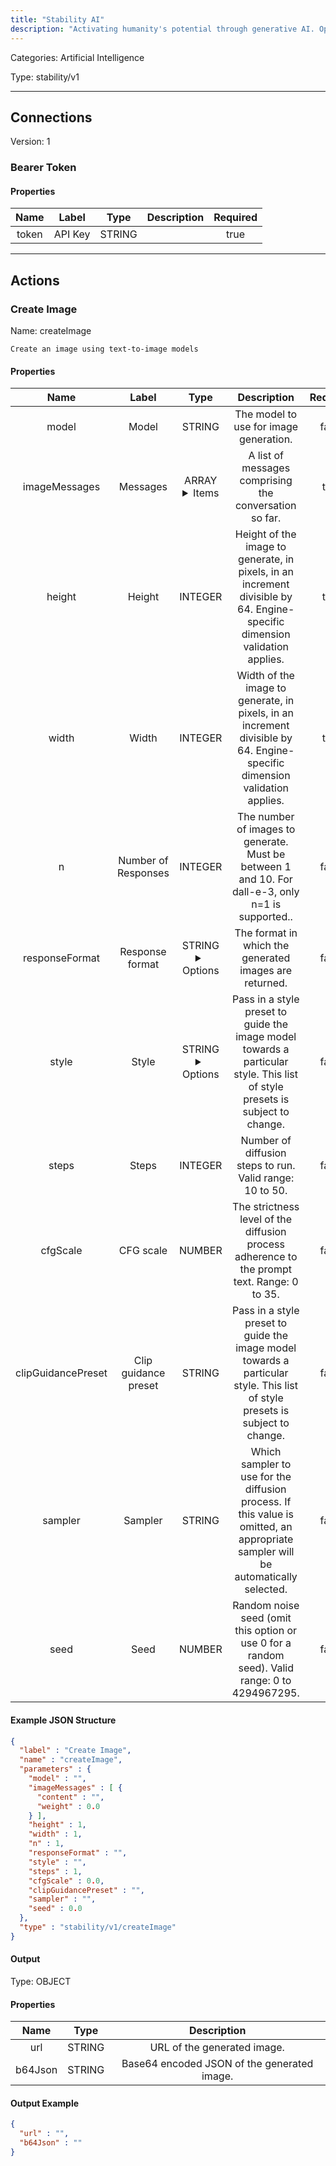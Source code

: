 ```yaml
---
title: "Stability AI"
description: "Activating humanity's potential through generative AI. Open models in every modality, for everyone, everywhere."
---
```



Categories: Artificial Intelligence


Type: stability/v1

<hr />




## Connections

Version: 1


### Bearer Token

#### Properties

|      Name       |      Label     |     Type     |     Description     | Required |
|:---------------:|:--------------:|:------------:|:-------------------:|:--------:|
| token | API Key | STRING |  | true |





<hr />


## Actions


### Create Image
Name: createImage

`Create an image using text-to-image models`

#### Properties

|      Name       |      Label     |     Type     |     Description     | Required |
|:---------------:|:--------------:|:------------:|:-------------------:|:--------:|
| model | Model | STRING | The model to use for image generation. | false |
| imageMessages | Messages | ARRAY <details> <summary> Items </summary> [&#123;STRING\(content), NUMBER\(weight)&#125;] </details> | A list of messages comprising the conversation so far. | true |
| height | Height | INTEGER | Height of the image to generate, in pixels, in an increment divisible by 64. Engine-specific dimension validation applies. | true |
| width | Width | INTEGER | Width of the image to generate, in pixels, in an increment divisible by 64. Engine-specific dimension validation applies. | true |
| n | Number of Responses | INTEGER | The number of images to generate. Must be between 1 and 10. For dall-e-3, only n=1 is supported.. | false |
| responseFormat | Response format | STRING <details> <summary> Options </summary> URL, B64_JSON </details> | The format in which the generated images are returned. | false |
| style | Style | STRING <details> <summary> Options </summary> THREE_D_MODEL, ANALOG_FILM, ANIME, CINEMATIC, COMIC_BOOK, DIGITAL_ART, ENHANCE, FANTASY_ART, ISOMETRIC, LINE_ART, LOW_POLY, MODELING_COMPOUND, NEON_PUNK, ORIGAMI, PHOTOGRAPHIC, PIXEL_ART, TILE_TEXTURE </details> | Pass in a style preset to guide the image model towards a particular style. This list of style presets is subject to change. | false |
| steps | Steps | INTEGER | Number of diffusion steps to run. Valid range: 10 to 50. | false |
| cfgScale | CFG scale | NUMBER | The strictness level of the diffusion process adherence to the prompt text. Range: 0 to 35. | false |
| clipGuidancePreset | Clip guidance preset | STRING | Pass in a style preset to guide the image model towards a particular style. This list of style presets is subject to change. | false |
| sampler | Sampler | STRING | Which sampler to use for the diffusion process. If this value is omitted, an appropriate sampler will be automatically selected. | false |
| seed | Seed | NUMBER | Random noise seed (omit this option or use 0 for a random seed). Valid range: 0 to 4294967295. | false |

#### Example JSON Structure
```json
{
  "label" : "Create Image",
  "name" : "createImage",
  "parameters" : {
    "model" : "",
    "imageMessages" : [ {
      "content" : "",
      "weight" : 0.0
    } ],
    "height" : 1,
    "width" : 1,
    "n" : 1,
    "responseFormat" : "",
    "style" : "",
    "steps" : 1,
    "cfgScale" : 0.0,
    "clipGuidancePreset" : "",
    "sampler" : "",
    "seed" : 0.0
  },
  "type" : "stability/v1/createImage"
}
```

#### Output



Type: OBJECT


#### Properties

|     Name     |     Type     |     Description     |
|:------------:|:------------:|:-------------------:|
| url | STRING | URL of the generated image. |
| b64Json | STRING | Base64 encoded JSON of the generated image. |




#### Output Example
```json
{
  "url" : "",
  "b64Json" : ""
}
```





